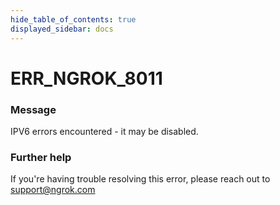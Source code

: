 ```yaml
---
hide_table_of_contents: true
displayed_sidebar: docs
---
```



# ERR_NGROK_8011

### Message

IPV6 errors encountered - it may be disabled.

### Further help

If you're having trouble resolving this error, please reach out to [support@ngrok.com](mailto:support@ngrok.com?subject=Help%20with%20ERR_NGROK_8011)

<ErrorDetails error="err_ngrok_8011" />
